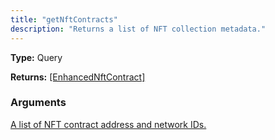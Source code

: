 ```yaml
---
title: "getNftContracts"
description: "Returns a list of NFT collection metadata."
---
```


**Type:** Query

**Returns:** [[EnhancedNftContract]](/api-reference/types/enhancednftcontract)

### Arguments

<a href="/api-reference/types/nftcontractinput">
  <ResponseField name="contracts" type="[NftContractInput]">
    A list of NFT contract address and network IDs.
  </ResponseField>
</a>

